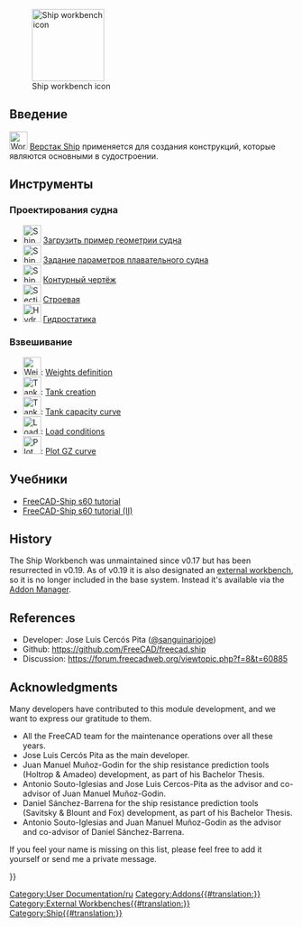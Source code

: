 <languages/>

[[Image:Workbench_Ship.svg|thumb|128px|Ship workbench icon]]

{{TOCright}}

<span id="Introduction"></span>
== Введение ==

[[Image:Workbench_Ship.svg|32px]] [[Ship_Workbench/ru|Верстак Ship]] применяется для создания конструкций, которые являются основными в судостроении.

<span id="The_Tools"></span>
== Инструменты ==

<span id="Ship_Design"></span>
===Проектирования судна===

<div class="mw-translate-fuzzy">
*[[Image:Ship_Load.svg|32px|Ship geometries examples loader]] [[Ship_Geometries_Examples/ru|Загрузить пример геометрии судна]]
*[[Image:Ship_Logo.svg|32px|Ship instance creation tool]] [[Ship_New/ru|Задание параметров плавательного судна]]
*[[Image:Ship_OutlineDraw.svg|32px|Ship Lines drawing tool]] [[Ship_Outline/ru|Контурный чертёж]]
*[[Image:FreeCAD-Ship-AreaCurveIco.png|32px|Sectional Area Curve tool]] [[Ship_Area/ru|Строевая]]
*[[Image:Ship_Hydrostatics.png|32px|Hydrostatics tool icon]] [[Ship_Hydrostatics/ru|Гидростатика]]
</div>

<span id="Weights"></span>
===Взвешивание===

<div class="mw-translate-fuzzy">
*[[Image:FreeCAD-Ship-WeightIco.png|32px|Weights definition tool]]: [[Ship_Weight/ru|Weights definition]]
*[[Image:FreeCAD-Ship-TankIco.png|32px|Tank creation tool]]: [[Ship_TankNew/ru|Tank creation]]
*[[Image:Ship TankCapacity.png|32px|Tank capacity curve tool]]: [[Ship_TankCapacity/ru|Tank capacity curve]]
*[[Image:Ship_Loading.png|32px|Load conditions]]: [[Ship_Loading/ru|Load conditions]]
*[[Image:Ship_PlotGZ.png|32px|Plot GZ curve]]: [[Ship_PlotGZ/ru|Plot GZ curve]]
</div>

<span id="Resistance"></span>
<div class="mw-translate-fuzzy">
==Учебники==
</div>

<div class="mw-translate-fuzzy">
* [[FreeCAD-Ship s60 tutorial/ru|FreeCAD-Ship s60 tutorial ]]
* [[FreeCAD-Ship s60 tutorial (II)/ru|FreeCAD-Ship s60 tutorial (II)]]
</div>

<span id="Tutorials"></span>
{{Docnav/ru
|[[Robot_Workbench/ru|Модуль Robot]]
|[[Sketcher_Workbench/ru|Модуль Sketcher]]
|IconL=Workbench_Robot.svg
|IconR=Workbench_Sketcher.svg
}}

[[Category:User Documentation/ru]]

==History==

The Ship Workbench was unmaintained since v0.17 but has been resurrected in v0.19. As of v0.19 it is also designated an [[External_workbenches|external workbench]], so it is no longer included in the base system. Instead it's available via the [[Std_AddonMgr|Addon Manager]].

==References==

* Developer: Jose Luis Cercós Pita ([https://github.com/sanguinariojoe @sanguinariojoe])
* Github: https://github.com/FreeCAD/freecad.ship
* Discussion: https://forum.freecadweb.org/viewtopic.php?f=8&t=60885

==Acknowledgments==

Many developers have contributed to this module development, and we want to express our gratitude to them.

* All the FreeCAD team for the maintenance operations over all these years.
* Jose Luis Cercós Pita as the main developer.
* Juan Manuel Muñoz-Godin for the ship resistance prediction tools (Holtrop & Amadeo) development, as part of his Bachelor Thesis.
* Antonio Souto-Iglesias and Jose Luis Cercos-Pita as the advisor and co-advisor of Juan Manuel Muñoz-Godin.
* Daniel Sánchez-Barrena for the ship resistance prediction tools (Savitsky & Blount and Fox) development, as part of his Bachelor Thesis.
* Antonio Souto-Iglesias and Juan Manuel Muñoz-Godin as the advisor and co-advisor of Daniel Sánchez-Barrena.

If you feel your name is missing on this list, please feel free to add it yourself or send me a private message.


{{Userdocnavi{{#translation:}}}}
[[Category:Addons{{#translation:}}]]
[[Category:External Workbenches{{#translation:}}]]
[[Category:Ship{{#translation:}}]]